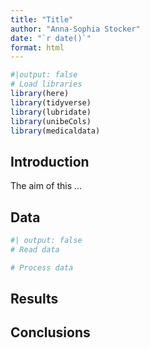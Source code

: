 ```yaml
---
title: "Title"
author: "Anna-Sophia Stocker"
date: "`r date()`"
format: html
---
```

```r
#|output: false
# Load libraries
library(here)
library(tidyverse)
library(lubridate)
library(unibeCols)
library(medicaldata)
```


## Introduction
The aim of this ...


## Data

```r
#| output: false
# Read data


```

```r
# Process data

```

## Results

## Conclusions 

